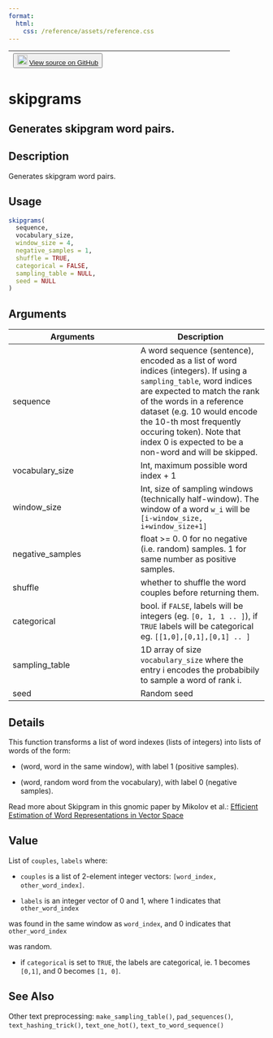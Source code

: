 ```yaml
---
format:
  html:
    css: /reference/assets/reference.css
---
```


| <button class="button"> ![](/reference/assets/GitHub-Mark-32px.png){width="20"} [View source on GitHub](https://github.com/rstudio/keras//blob/main/R/preprocessing.R#L94) </button> |
|:------------------------------:|:--------------------------------------:|

# skipgrams

## Generates skipgram word pairs.

## Description
Generates skipgram word pairs. 


## Usage
```r
skipgrams( 
  sequence, 
  vocabulary_size, 
  window_size = 4, 
  negative_samples = 1, 
  shuffle = TRUE, 
  categorical = FALSE, 
  sampling_table = NULL, 
  seed = NULL 
) 
```

## Arguments
|Arguments|Description|
|---|---|
| sequence | A word sequence (sentence), encoded as a list of word indices (integers). If using a `sampling_table`, word indices are expected to match the rank of the words in a reference dataset (e.g. 10 would encode the 10-th most frequently occuring token). Note that index 0 is expected to be a non-word and will be skipped. |
| vocabulary_size | Int, maximum possible word index + 1 |
| window_size | Int, size of sampling windows (technically half-window). The window of a word `w_i` will be `[i-window_size, i+window_size+1]` |
| negative_samples | float >= 0. 0 for no negative (i.e. random) samples. 1 for same number as positive samples. |
| shuffle | whether to shuffle the word couples before returning them. |
| categorical | bool. if `FALSE`, labels will be integers (eg. `[0, 1, 1 .. ]`), if `TRUE` labels will be categorical eg. `[[1,0],[0,1],[0,1] .. ]` |
| sampling_table | 1D array of size `vocabulary_size` where the entry i encodes the probabibily to sample a word of rank i. |
| seed | Random seed |

## Details

This function transforms a list of word indexes (lists of integers) into lists of words of the form: 

- (word, word in the same window), with label 1 (positive samples). 

- (word, random word from the vocabulary), with label 0 (negative samples). 

Read more about Skipgram in this gnomic paper by Mikolov et al.: [Efficient Estimation of Word Representations in Vector Space](https://arxiv.org/pdf/1301.3781v3.pdf)


## Value

List of `couples`, `labels` where: 

- `couples` is a list of 2-element integer vectors: `[word_index, other_word_index]`. 

- `labels` is an integer vector of 0 and 1, where 1 indicates that `other_word_index`

was found in the same window as `word_index`, and 0 indicates that `other_word_index`

was random. 

- if `categorical` is set to `TRUE`, the labels are categorical, ie. 1 becomes `[0,1]`, and 0 becomes `[1, 0]`. 



## See Also
Other text preprocessing:  `make_sampling_table()`, `pad_sequences()`, `text_hashing_trick()`, `text_one_hot()`, `text_to_word_sequence()`

